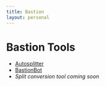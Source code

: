 ```yaml
---
title: Bastion
layout: personal
---
```


# Bastion Tools

* [Autosplitter](https://github.com/synthian/LiveSplit.Bastion)
* [BastionBot](https://github.com/synthian/bastionbot)
* *Split conversion tool coming soon*
